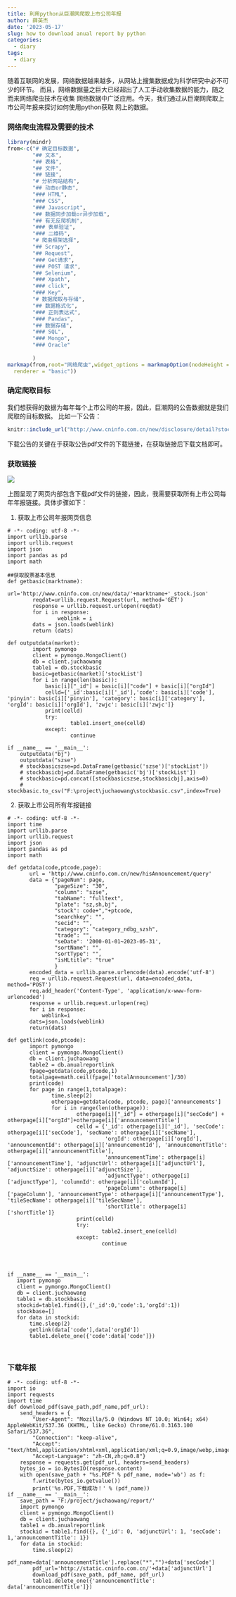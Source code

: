 ```yaml
---
title: 利用python从巨潮网爬取上市公司年报
author: 薛英杰
date: '2023-05-17'
slug: how to download anual report by python
categories:
  - diary
tags:
  - diary
---
```


随着互联网的发展，网络数据越来越多，从网站上搜集数据成为科学研究中必不可少的环节。 而且，网络数据量之巨大已经超出了人工手动收集数据的能力，随之而来网络爬虫技术在收集 网络数据中广泛应用。今天，我们通过从巨潮网爬取上市公司年报来探讨如何使用python获取 网上的数据。

### 网络爬虫流程及需要的技术

```r
library(mindr)
from<-c("# 确定目标数据",
        "## 文本",
        "## 表格",
        "## 文件",
        "## 链接",
        "# 分析网站结构",
        "## 动态or静态",
        "### HTML",
        "### CSS",
        "### Javascript",
        "## 数据同步加载or异步加载",
        "## 有无反爬机制",
        "### 表单验证",
        "### 二维码",
        "# 爬虫框架选择",
        "## Scrapy",
        "## Request",
        "### Get请求",
        "### POST 请求",
        "## Selenium",
        "### Xpath",
        "### click",
        "### Key",
        "# 数据爬取与存储",
        "## 数据格式化",
        "### 正则表达式",
        "### Pandas",
        "## 数据存储",
        "### SQL",
        "### Mongo",
        "### Oracle"
        
        )
markmap(from,root="网络爬虫",widget_options = markmapOption(nodeHeight = 30, nodeWidth = 100,linkShape = "diagonal",spacingHorizontal = 60,
  renderer = "basic"))
```

### 确定爬取目标

我们想获得的数据为每年每个上市公司的年报，因此，巨潮网的公告数据就是我们爬取的目标数据。 比如一下公告：

```r
knitr::include_url("http://www.cninfo.com.cn/new/disclosure/detail?stockCode=001979&announcementId=1216844159&orgId=GD014107&announcementTime=2023-05-18")
```

下载公告的关键在于获取公告pdf文件的下载链接，在获取链接后下载文档即可。

### 获取链接

 ![](1684338027708.png)
 
 上图呈现了网页内部包含下载pdf文件的链接，因此，我需要获取所有上市公司每年年报链接。具体步骤如下：
 
 1. 获取上市公司年报网页信息
 
```
# -*- coding: utf-8 -*-
import urllib.parse
import urllib.request
import json
import pandas as pd
import math

##获取股票基本信息
def getbasic(marktname):
        url='http://www.cninfo.com.cn/new/data/'+marktname+'_stock.json'
        reqdat=urllib.request.Request(url, method='GET')
        response = urllib.request.urlopen(reqdat)
        for i in response:
                weblink = i
        dats = json.loads(weblink)
        return (dats)

def outputdata(market):
        import pymongo
        client = pymongo.MongoClient()
        db = client.juchaowang
        table1 = db.stockbasic
        basic=getbasic(market)['stockList']
        for i in range(len(basic)):
            basic[i]["_id"] = basic[i]["code"] + basic[i]["orgId"]
            celld={'_id':basic[i]['_id'],'code': basic[i]['code'], 'pinyin': basic[i]['pinyin'], 'category': basic[i]['category'], 'orgId': basic[i]['orgId'], 'zwjc': basic[i]['zwjc']}
            print(celld)
            try:
                    table1.insert_one(celld)
            except:
                    continue

if __name__ == '__main__':
    outputdata("bj")
    outputdata("szse")
    # stockbasicszse=pd.DataFrame(getbasic('szse')['stockList'])
    # stockbasicbj=pd.DataFrame(getbasic('bj')['stockList'])
    # stockbasic=pd.concat([stockbasicszse,stockbasicbj],axis=0)
    # stockbasic.to_csv("F:\project\juchaowang\stockbasic.csv",index=True)

```
 
 2. 获取上市公司所有年报链接
 
 ```
 # -*- coding: utf-8 -*-
import time
import urllib.parse
import urllib.request
import json
import pandas as pd
import math

def getdata(code,ptcode,page):
        url = 'http://www.cninfo.com.cn/new/hisAnnouncement/query'
        data = {"pageNum": page,
                "pageSize": "30",
                "column": "szse",
                "tabName": "fulltext",
                "plate": "sz,sh,bj",
                "stock": code+","+ptcode,
                "searchkey": "",
                "secid": "",
                "category": "category_ndbg_szsh",
                "trade": "",
                "seDate": '2000-01-01~2023-05-31',
                "sortName": "",
                "sortType": "",
                "isHLtitle": "true"
                }
        encoded_data = urllib.parse.urlencode(data).encode('utf-8')
        req = urllib.request.Request(url, data=encoded_data, method='POST')
        req.add_header('Content-Type', 'application/x-www-form-urlencoded')
        response = urllib.request.urlopen(req)
        for i in response:
            weblink=i
        dats=json.loads(weblink)
        return(dats)

def getlink(code,ptcode):
        import pymongo
        client = pymongo.MongoClient()
        db = client.juchaowang
        table2 = db.anualreportlink
        fpage=getdata(code,ptcode,1)
        totalpage=math.ceil(fpage['totalAnnouncement']/30)
        print(code)
        for page in range(1,totalpage):
               time.sleep(2)
               otherpage=getdata(code, ptcode, page)['announcements']
               for i in range(len(otherpage)):
                       otherpage[i]["_id"] = otherpage[i]["secCode"] + otherpage[i]["orgId"]+otherpage[i]['announcementTitle']
                       celld = {'_id': otherpage[i]['_id'], 'secCode': otherpage[i]['secCode'], 'secName': otherpage[i]['secName'],
                                'orgId': otherpage[i]['orgId'], 'announcementId': otherpage[i]['announcementId'], 'announcementTitle': otherpage[i]['announcementTitle'],
                                'announcementTime': otherpage[i]['announcementTime'], 'adjunctUrl': otherpage[i]['adjunctUrl'], 'adjunctSize': otherpage[i]['adjunctSize'],
                                'adjunctType': otherpage[i]['adjunctType'], 'columnId': otherpage[i]['columnId'],
                                'pageColumn': otherpage[i]['pageColumn'], 'announcementType': otherpage[i]['announcementType'], 'tileSecName': otherpage[i]['tileSecName'],
                                'shortTitle': otherpage[i]['shortTitle']}
                       print(celld)
                       try:
                               table2.insert_one(celld)
                       except:
                               continue




if __name__ == '__main__':
    import pymongo
    client = pymongo.MongoClient()
    db = client.juchaowang
    table1 = db.stockbasic
    stockid=table1.find({},{'_id':0,'code':1,'orgId':1})
    stockbase=[]
    for data in stockid:
        time.sleep(2)
        getlink(data['code'],data['orgId'])
        table1.delete_one({'code':data['code']})



 ```
 
### 下载年报
 
```
# -*- coding: utf-8 -*-
import io
import requests
import time
def download_pdf(save_path,pdf_name,pdf_url):
    send_headers = {
        "User-Agent": "Mozilla/5.0 (Windows NT 10.0; Win64; x64) AppleWebKit/537.36 (KHTML, like Gecko) Chrome/61.0.3163.100 Safari/537.36",
        "Connection": "keep-alive",
        "Accept": "text/html,application/xhtml+xml,application/xml;q=0.9,image/webp,image/apng,*/*;q=0.8",
        "Accept-Language": "zh-CN,zh;q=0.8"}
    response = requests.get(pdf_url, headers=send_headers)
    bytes_io = io.BytesIO(response.content)
    with open(save_path + "%s.PDF" % pdf_name, mode='wb') as f:
        f.write(bytes_io.getvalue())
        print('%s.PDF,下载成功！' % (pdf_name))
if __name__ == '__main__':
    save_path = 'F:/project/juchaowang/report/'
    import pymongo
    client = pymongo.MongoClient()
    db = client.juchaowang
    table1 = db.anualreportlink
    stockid = table1.find({}, {'_id': 0, 'adjunctUrl': 1, 'secCode': 1,'announcementTitle': 1})
    for data in stockid:
        time.sleep(2)
        pdf_name=data['announcementTitle'].replace("*","")+data['secCode']
        pdf_url='http://static.cninfo.com.cn/'+data['adjunctUrl']
        download_pdf(save_path, pdf_name, pdf_url)
        table1.delete_one({'announcementTitle': data['announcementTitle']})
```

